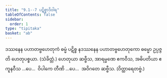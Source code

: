 ```yaml
---
title: "9.1--7 ပဋိစ္စာဒိဝါရ"
tableOfContents: false
sidebar:
  order: 1
type: "tipitaka"
basket: "ab"
---
```



<DynamicBreadcrumb />

<Division number="37">

<Paragraph number="91">
ဒဿနေန ပဟာတဗ္ဗဟေတုကံ ဓမ္မံ ပဋိစ္စ နဒဿနေန ပဟာတဗ္ဗဟေတုကော ဓမ္မော ဥပ္ပဇ္ဇတိ ဟေတုပစ္စယာ. (သံခိတ္တံ.)
</Paragraph>

<Paragraph number="92">
ဟေတုယာ ဆဗ္ဗီသ, အာရမ္မဏေ ဧကဝီသ, အဓိပတိယာ ဧကူနဝီသ …ပေ…  ဝိပါကေ တီဏိ …ပေ…  အဝိဂတေ ဆဗ္ဗီသ. (ဝိတ္ထာရေတဗ္ဗံ.)
</Paragraph>
</Division>